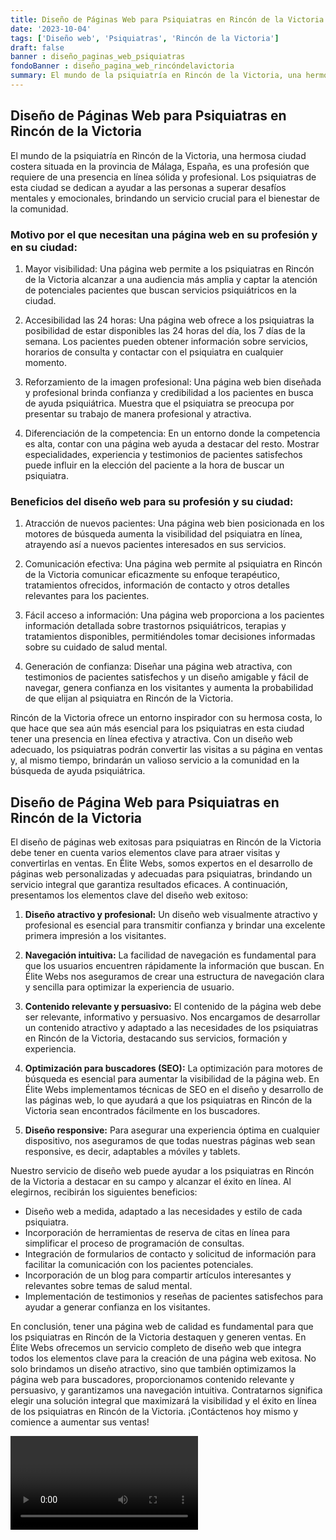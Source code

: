 ```yaml
---
title: Diseño de Páginas Web para Psiquiatras en Rincón de la Victoria
date: '2023-10-04'
tags: ['Diseño web', 'Psiquiatras', 'Rincón de la Victoria']
draft: false
banner : diseño_paginas_web_psiquiatras
fondoBanner : diseño_pagina_web_rincóndelavictoria
summary: El mundo de la psiquiatría en Rincón de la Victoria, una hermosa ciudad costera situada en la provincia de Málaga, España, es una profesión que requiere de una presencia en línea sólida y profesional. Los psiquiatras de esta ciudad se dedican a ayudar a las personas a superar desafíos mentales y emocionales, brindando un servicio crucial para el bienestar de la comunidad.
---
```


## Diseño de Páginas Web para Psiquiatras en Rincón de la Victoria

El mundo de la psiquiatría en Rincón de la Victoria, una hermosa ciudad costera situada en la provincia de Málaga, España, es una profesión que requiere de una presencia en línea sólida y profesional. Los psiquiatras de esta ciudad se dedican a ayudar a las personas a superar desafíos mentales y emocionales, brindando un servicio crucial para el bienestar de la comunidad.

### Motivo por el que necesitan una página web en su profesión y en su ciudad:

1. Mayor visibilidad: Una página web permite a los psiquiatras en Rincón de la Victoria alcanzar a una audiencia más amplia y captar la atención de potenciales pacientes que buscan servicios psiquiátricos en la ciudad.

2. Accesibilidad las 24 horas: Una página web ofrece a los psiquiatras la posibilidad de estar disponibles las 24 horas del día, los 7 días de la semana. Los pacientes pueden obtener información sobre servicios, horarios de consulta y contactar con el psiquiatra en cualquier momento.

3. Reforzamiento de la imagen profesional: Una página web bien diseñada y profesional brinda confianza y credibilidad a los pacientes en busca de ayuda psiquiátrica. Muestra que el psiquiatra se preocupa por presentar su trabajo de manera profesional y atractiva.

4. Diferenciación de la competencia: En un entorno donde la competencia es alta, contar con una página web ayuda a destacar del resto. Mostrar especialidades, experiencia y testimonios de pacientes satisfechos puede influir en la elección del paciente a la hora de buscar un psiquiatra.

### Beneficios del diseño web para su profesión y su ciudad:

1. Atracción de nuevos pacientes: Una página web bien posicionada en los motores de búsqueda aumenta la visibilidad del psiquiatra en línea, atrayendo así a nuevos pacientes interesados en sus servicios.

2. Comunicación efectiva: Una página web permite al psiquiatra en Rincón de la Victoria comunicar eficazmente su enfoque terapéutico, tratamientos ofrecidos, información de contacto y otros detalles relevantes para los pacientes.

3. Fácil acceso a información: Una página web proporciona a los pacientes información detallada sobre trastornos psiquiátricos, terapias y tratamientos disponibles, permitiéndoles tomar decisiones informadas sobre su cuidado de salud mental.

4. Generación de confianza: Diseñar una página web atractiva, con testimonios de pacientes satisfechos y un diseño amigable y fácil de navegar, genera confianza en los visitantes y aumenta la probabilidad de que elijan al psiquiatra en Rincón de la Victoria.

Rincón de la Victoria ofrece un entorno inspirador con su hermosa costa, lo que hace que sea aún más esencial para los psiquiatras en esta ciudad tener una presencia en línea efectiva y atractiva. Con un diseño web adecuado, los psiquiatras podrán convertir las visitas a su página en ventas y, al mismo tiempo, brindarán un valioso servicio a la comunidad en la búsqueda de ayuda psiquiátrica.

<GifSeo />

<Cta />

## Diseño de Página Web para Psiquiatras en Rincón de la Victoria

El diseño de páginas web exitosas para psiquiatras en Rincón de la Victoria debe tener en cuenta varios elementos clave para atraer visitas y convertirlas en ventas. En Élite Webs, somos expertos en el desarrollo de páginas web personalizadas y adecuadas para psiquiatras, brindando un servicio integral que garantiza resultados eficaces. A continuación, presentamos los elementos clave del diseño web exitoso:

1. **Diseño atractivo y profesional:** Un diseño web visualmente atractivo y profesional es esencial para transmitir confianza y brindar una excelente primera impresión a los visitantes.

2. **Navegación intuitiva:** La facilidad de navegación es fundamental para que los usuarios encuentren rápidamente la información que buscan. En Élite Webs nos aseguramos de crear una estructura de navegación clara y sencilla para optimizar la experiencia de usuario.

3. **Contenido relevante y persuasivo:** El contenido de la página web debe ser relevante, informativo y persuasivo. Nos encargamos de desarrollar un contenido atractivo y adaptado a las necesidades de los psiquiatras en Rincón de la Victoria, destacando sus servicios, formación y experiencia.

4. **Optimización para buscadores (SEO):** La optimización para motores de búsqueda es esencial para aumentar la visibilidad de la página web. En Élite Webs implementamos técnicas de SEO en el diseño y desarrollo de las páginas web, lo que ayudará a que los psiquiatras en Rincón de la Victoria sean encontrados fácilmente en los buscadores.

5. **Diseño responsive:** Para asegurar una experiencia óptima en cualquier dispositivo, nos aseguramos de que todas nuestras páginas web sean responsive, es decir, adaptables a móviles y tablets.

Nuestro servicio de diseño web puede ayudar a los psiquiatras en Rincón de la Victoria a destacar en su campo y alcanzar el éxito en línea. Al elegirnos, recibirán los siguientes beneficios:

- Diseño web a medida, adaptado a las necesidades y estilo de cada psiquiatra.
- Incorporación de herramientas de reserva de citas en línea para simplificar el proceso de programación de consultas.
- Integración de formularios de contacto y solicitud de información para facilitar la comunicación con los pacientes potenciales.
- Incorporación de un blog para compartir artículos interesantes y relevantes sobre temas de salud mental.
- Implementación de testimonios y reseñas de pacientes satisfechos para ayudar a generar confianza en los visitantes.

En conclusión, tener una página web de calidad es fundamental para que los psiquiatras en Rincón de la Victoria destaquen y generen ventas. En Élite Webs ofrecemos un servicio completo de diseño web que integra todos los elementos clave para la creación de una página web exitosa. No solo brindamos un diseño atractivo, sino que también optimizamos la página web para buscadores, proporcionamos contenido relevante y persuasivo, y garantizamos una navegación intuitiva. Contratarnos significa elegir una solución integral que maximizará la visibilidad y el éxito en línea de los psiquiatras en Rincón de la Victoria. ¡Contáctenos hoy mismo y comience a aumentar sus ventas!

<Video />

<CtaBot job='Psiquiatras' city='Rincón de la Victoria'/>

<Gmaps query='Rincón de la Victoria+españa+maps' />